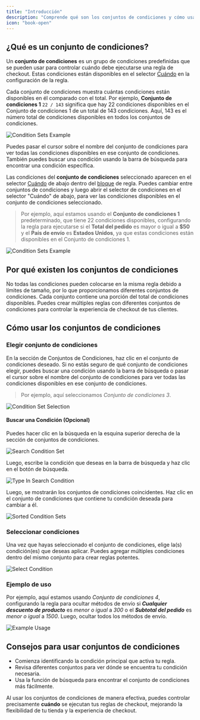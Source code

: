 ```yaml
---
title: "Introducción"
description: "Comprende qué son los conjuntos de condiciones y cómo usarlos."
icon: "book-open"
---
```


## ¿Qué es un conjunto de condiciones?

Un **conjunto de condiciones** es un grupo de condiciones predefinidas que se pueden usar para controlar cuándo debe ejecutarse una regla de checkout. Estas condiciones están disponibles en el selector [Cuándo](/guides/es/get-started/concepts#condiciones-el-cuándo) en la configuración de la regla.

Cada conjunto de condiciones muestra cuántas condiciones están disponibles en él comparado con el total. Por ejemplo, **Conjunto de condiciones 1** `22 / 143` significa que hay 22 condiciones disponibles en el Conjunto de condiciones 1 de un total de 143 condiciones. Aquí, 143 es el número total de condiciones disponibles en todos los conjuntos de condiciones.

<img
  src="/images/essentials/condition-sets/introduction/total-availibility-condition-set-example.webp"
  alt="Condition Sets Example"
/>

<Info>
  Puedes pasar el cursor sobre el nombre del conjunto de condiciones para ver todas las condiciones disponibles
  en ese conjunto de condiciones. También puedes buscar una condición usando la barra de búsqueda
  para encontrar una condición específica.
</Info>

Las condiciones del **conjunto de condiciones** seleccionado aparecen en el selector [Cuándo](/guides/es/get-started/concepts#condiciones-el-cuándo) de abajo dentro del [bloque](/guides/es/get-started/concepts#bloque) de regla. Puedes cambiar entre conjuntos de condiciones y luego abrir el selector de condiciones en el selector "Cuándo" de abajo, para ver las condiciones disponibles en el conjunto de condiciones seleccionado.

> Por ejemplo, aquí estamos usando el **Conjunto de condiciones 1** predeterminado, que tiene 22 condiciones disponibles, configurando la regla para ejecutarse si el **Total del pedido** es mayor o igual a **$50** y el **País de envío** es **Estados Unidos**, ya que estas condiciones están disponibles en el Conjunto de condiciones 1.

<img
  src="/images/essentials/condition-sets/introduction/condition-sets-example.webp"
  alt="Condition Sets Example"
/>

## Por qué existen los conjuntos de condiciones

No todas las condiciones pueden colocarse en la misma regla debido a límites de tamaño, por lo que proporcionamos diferentes conjuntos de condiciones. Cada conjunto contiene una porción del total de condiciones disponibles. Puedes crear múltiples reglas con diferentes conjuntos de condiciones para controlar la experiencia de checkout de tus clientes.

## Cómo usar los conjuntos de condiciones

### Elegir conjunto de condiciones

En la sección de Conjuntos de Condiciones, haz clic en el conjunto de condiciones deseado. Si no estás seguro de qué conjunto de condiciones elegir, puedes buscar una condición usando la barra de búsqueda o pasar el cursor sobre el nombre del conjunto de condiciones para ver todas las condiciones disponibles en ese conjunto de condiciones.

> Por ejemplo, aquí seleccionamos _Conjunto de condiciones 3_.

<img
  src="/images/essentials/condition-sets/introduction/select-set-condition.webp"
  alt="Condition Set Selection"
/>

#### Buscar una Condición (Opcional)

Puedes hacer clic en la búsqueda en la esquina superior derecha de la sección de conjuntos de condiciones.

<img
  src="/images/essentials/condition-sets/introduction/search-condition-set.webp"
  alt="Search Condition Set"
/>

Luego, escribe la condición que deseas en la barra de búsqueda y haz clic en el botón de búsqueda.

<img
  src="/images/essentials/condition-sets/introduction/type-in-search-condition.webp"
  alt="Type In Search Condition"
/>

Luego, se mostrarán los conjuntos de condiciones coincidentes. Haz clic en el conjunto de condiciones que contiene tu condición deseada para cambiar a él.

<img
  src="/images/essentials/condition-sets/introduction/sorted-condition-sets.webp"
  alt="Sorted Condition Sets"
/>

### Seleccionar condiciones

Una vez que hayas seleccionado el conjunto de condiciones, elige la(s) condición(es) que deseas aplicar. Puedes agregar múltiples condiciones dentro del mismo conjunto para crear reglas potentes.

<img
  src="/images/essentials/condition-sets/introduction/select-condition.webp"
  alt="Select Condition"
/>

### Ejemplo de uso

Por ejemplo, aquí estamos usando _Conjunto de condiciones 4_, configurando la regla para ocultar métodos de envío si _**Cualquier descuento de producto**_ es _menor o igual_ a _300_ o el _**Subtotal del pedido**_ es _menor o igual_ a _1500_. Luego, ocultar todos los métodos de envío.

<img
  src="/images/essentials/condition-sets/introduction/example-usage.webp"
  alt="Example Usage"
/>

## Consejos para usar conjuntos de condiciones

- Comienza identificando la condición principal que activa tu regla.
- Revisa diferentes conjuntos para ver dónde se encuentra tu condición necesaria.
- Usa la función de búsqueda para encontrar el conjunto de condiciones más fácilmente.

Al usar los conjuntos de condiciones de manera efectiva, puedes controlar precisamente **cuándo** se ejecutan tus reglas de checkout, mejorando la flexibilidad de tu tienda y la experiencia de checkout.
